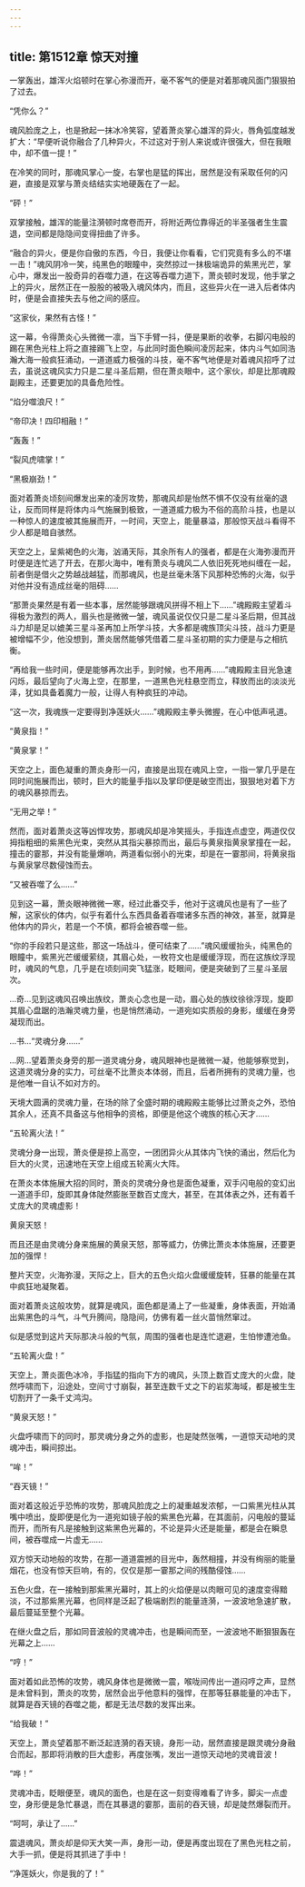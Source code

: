 ```yaml
---
---
---
```

title: 第1512章 惊天对撞
---



一掌轰出，雄浑火焰顿时在掌心弥漫而开，毫不客气的便是对着那魂风面门狠狠拍了过去。

“凭你么？”

魂风脸庞之上，也是掀起一抹冰冷笑容，望着萧炎掌心雄浑的异火，唇角弧度越发扩大：“早便听说你融合了几种异火，不过这对于别人来说或许很强大，但在我眼中，却不值一提！”

在冷笑的同时，那魂风掌心一旋，右掌也是猛的挥出，居然是没有采取任何的闪避，直接是双掌与萧炎结结实实地硬轰在了一起。

“砰！”

双掌接触，雄浑的能量注漪顿时席卷而开，将附近两位靠得近的半圣强者生生震退，空间都是隐隐间变得扭曲了许多。

“融合的异火，便是你自傲的东西，今日，我便让你看看，它们究竟有多么的不堪一击！”魂风阴冷一笑，纯黑色的眼瞳中，突然掠过一抹极端诡异的紫黑光芒，掌心中，爆发出一股奇异的吞噬力道，在这等吞噬力道下，萧炎顿时发现，他手掌之上的异火，居然正在一股股的被吸入魂风体内，而且，这些异火在一进入后者体内时，便是会直接失去与他之间的感应。

“这家伙，果然有古怪！”

这一幕，令得萧炎心头微微一凛，当下手臂一抖，便是果断的收拳，右脚闪电般的踢在黑色光柱上将之直接踢飞上空，与此同时面色瞬间凌厉起来，体内斗气如同浩瀚大海一般疯狂涌动，一道道威力极强的斗技，毫不客气地便是对着魂风招呼了过去，虽说这魂风实力只是二星斗圣后期，但在萧炎眼中，这个家伙，却是比那魂殿副殿主，还要更加的具备危险性。

“焰分噬浪尺！”

“帝印决！四印相融！”

“轰轰！”

“裂风虎啸掌！”

“黑极崩劲！”

面对着萧炎顷刻间爆发出来的凌厉攻势，那魂风却是怡然不惧不仅没有丝毫的退让，反而同样是将体内斗气施展到极致，一道道威力极为不俗的高阶斗技，也是以一种惊人的速度被其施展而开，一时间，天空上，能量暴溢，那般惊天战斗看得不少人都是暗自骇然。

天空之上，呈紫褐色的火海，汹涌天际，其余所有人的强者，都是在火海弥漫而开时便是连忙逃了开去，在那火海中，唯有萧炎与魂风二人依旧死死地纠缠在一起，前者倒是借火之势越战越猛，而那魂风，也是丝毫未落下风那种恐怖的火海，似乎对他并没有造成丝毫的阻碍……

“那萧炎果然是有着一些本事，居然能够跟魂风拼得不相上下……”魂殿殿主望着斗得极为激烈的两人，眉头也是微微一皱，魂风虽说仅仅只是二星斗圣后期，但其战斗力却是足以媲美三星斗圣再加上所学斗技，大多都是魂族顶尖斗技，战斗力更是被增幅不少，他没想到，萧炎居然能够凭借着二星斗圣初期的实力便是与之相抗衡。

“再给我一些时间，便是能够再次出手，到时候，也不用再……”魂殿殿主目光急速闪烁，最后望向了火海上空，在那里，一道黑色光柱悬空而立，释放而出的淡淡光泽，犹如具备着魔力一般，让得人有种疯狂的冲动。

“这一次，我魂族一定要得到净莲妖火……”魂殿殿主拳头微握，在心中低声吼道。

“黄泉指！”

“黄泉掌！”

天空之上，面色凝重的萧炎身形一闪，直接是出现在魂风上空，一指一掌几乎是在同时间施展而出，顿时，巨大的能量手指以及掌印便是破空而出，狠狠地对着下方的魂风暴掠而去。

“无用之举！”

然而，面对着萧炎这等凶悍攻势，那魂风却是冷笑摇头，手指连点虚空，两道仅仅拇指粗细的紫黑色光束，突然从其指尖暴掠而出，最后与黄泉指黄泉掌撞在一起，撞击的霎那，并没有能量爆响，两道看似弱小的光束，却是在一霎那间，将黄泉指与黄泉掌尽数侵蚀而去。

“又被吞噬了么……”

见到这一幕，萧炎眼神微微一寒，经过此番交手，他对于这魂风也是有了一些了解，这家伙的体内，似乎有着什么东西具备着吞噬诸多东西的神效，甚至，就算是他体内的异火，若是一个不慎，都将会被吞噬一些。

“你的手段若只是这些，那这一场战斗，便可结束了……”魂风缓缓抬头，纯黑色的眼瞳中，紫黑光芒缓缓萦绕，其眉心处，一枚符文也是缓缓浮现，而在这族纹浮现时，魂风的气息，几乎是在顷刻间突飞猛涨，眨眼间，便是突破到了三星斗圣层次。

…奇…见到这魂风召唤出族纹，萧炎心念也是一动，眉心处的族纹徐徐浮现，旋即其眉心盘踞的浩瀚灵魂力量，也是悄然涌动，一道宛如实质般的身影，缓缓在身旁凝现而出。

…书…“灵魂分身……”

…网…望着萧炎身旁的那一道灵魂分身，魂风眼神也是微微一凝，他能够察觉到，这道灵魂分身的实力，可丝毫不比萧炎本体弱，而且，后者所拥有的灵魂力量，也是他唯一自认不如对方的。

天境大圆满的灵魂力量，在场的除了全盛时期的魂殿殿主能够比过萧炎之外，恐怕其余人，还真不具备这与他相争的资格，即便是他这个魂族的核心天才……

“五轮离火法！”

灵魂分身一出现，萧炎便是掠上高空，一团团异火从其体内飞快的涌出，然后化为巨大的火灵，迅速地在天空上组成五轮离火大阵。

在萧炎本体施展大招的同时，萧炎的灵魂分身也是面色凝重，双手闪电般的变幻出一道道手印，旋即其身体陡然膨胀至数百丈庞大，甚至，在其体表之外，还有着千丈庞大的灵魂虚影！

黄泉天怒！

而且还是由灵魂分身来施展的黄泉天怒，那等威力，仿佛比萧炎本体施展，还要更加的强悍！

整片天空，火海弥漫，天际之上，巨大的五色火焰火盘缓缓旋转，狂暴的能量在其中疯狂地凝聚着。

面对着萧炎这般攻势，就算是魂风，面色都是涌上了一些凝重，身体表面，开始涌出紫黑色的斗气，斗气升腾间，隐隐间，仿佛有着一丝火苗悄然窜过。

似是感觉到这片天际那决斗般的气氛，周围的强者也是连忙退避，生怕惨遭池鱼。

“五轮离火盘！”

天空上，萧炎面色冰冷，手指猛的指向下方的魂风，头顶上数百丈庞大的火盘，陡然呼啸而下，沿途处，空间寸寸崩裂，甚至连数千丈之下的岩浆海域，都是被生生切割开了一条千丈鸿沟。

“黄泉天怒！”

火盘呼啸而下的同时，那灵魂分身之外的虚影，也是陡然张嘴，一道惊天动地的灵魂冲击，瞬间掠出。

“哞！”

“吞天镜！”

面对着这般近乎恐怖的攻势，那魂风脸庞之上的凝重越发浓郁，一口紫黑光柱从其嘴中喷出，旋即便是化为一道宛如镜子般的紫黑色光幕，在其面前，闪电般的蔓延而开，而所有凡是接触到这紫黑色光幕的，不论是异火还是能量，都是会在瞬息间，被吞噬成一片虚无……

双方惊天动地般的攻势，在那一道道震撼的目光中，轰然相撞，并没有绚丽的能量烟花，也没有惊天巨响，有的，仅仅是那一霎那之间的残酷侵蚀……

五色火盘，在一接触到那紫黑光幕时，其上的火焰便是以肉眼可见的速度变得黯淡，不过那紫黑光幕，也同样是泛起了极端剧烈的能量涟漪，一波波地急速扩散，最后蔓延至整个光幕。

在继火盘之后，那如同音波般的灵魂冲击，也是瞬间而至，一波波地不断狠狠轰在光幕之上……

“哼！”

面对着如此恐怖的攻势，魂风身体也是微微一震，喉咙间传出一道闷哼之声，显然是未曾料到，萧炎的攻势，居然会出乎他意料的强悍，在那等狂暴能量的冲击下，就算是吞天镜的吞噬之能，都是无法尽数的发挥出来。

“给我破！”

天空上，萧炎望着那不断泛起涟漪的吞天镜，身形一动，居然直接是跟灵魂分身融合而起，那即将消散的巨大虚影，再度张嘴，发出一道惊天动地的灵魂音波！

“哗！”

灵魂冲击，眨眼便至，魂风的面色，也是在这一刻变得难看了许多，脚尖一点虚空，身形便是急忙暴退，而在其暴退的霎那，面前的吞天镜，却是陡然爆裂而开。

“呵呵，承让了……”

震退魂风，萧炎却是仰天大笑一声，身形一动，便是再度出现在了黑色光柱之前，大手一抓，便是将其抓进了手中！

“净莲妖火，你是我的了！”
